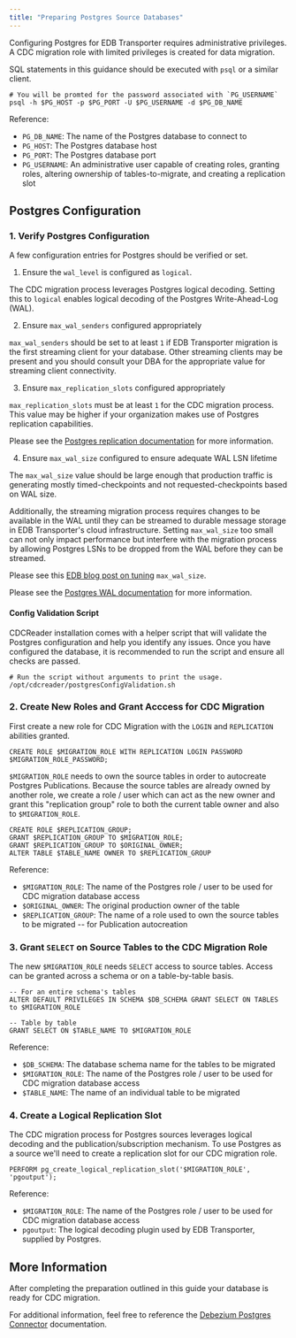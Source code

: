 ```yaml
---
title: "Preparing Postgres Source Databases"
---
```


<div id="preparing_postgres_sources" class="registered_link"></div>

Configuring Postgres for EDB Transporter requires administrative privileges. A CDC migration role with limited privileges
is created for data migration.

SQL statements in this guidance should be executed with `psql` or a similar client.

```
# You will be promted for the password associated with `PG_USERNAME`
psql -h $PG_HOST -p $PG_PORT -U $PG_USERNAME -d $PG_DB_NAME
```

Reference:
 - `PG_DB_NAME`: The name of the Postgres database to connect to
 - `PG_HOST`: The Postgres database host
 - `PG_PORT`: The Postgres database port
 - `PG_USERNAME`: An administrative user capable of creating roles, granting roles, altering ownership of tables-to-migrate, and creating a replication slot

## Postgres Configuration

### 1. Verify Postgres Configuration

A few configuration entries for Postgres should be verified or set.

1. Ensure the `wal_level` is configured as `logical`.

The CDC migration process leverages Postgres logical decoding. Setting this to `logical` enables logical decoding of the Postgres Write-Ahead-Log (WAL).

2. Ensure `max_wal_senders` configured appropriately

`max_wal_senders` should be set to at least `1` if EDB Transporter migration is the first streaming
client for your database. Other streaming clients may be present and you should consult your DBA
for the appropriate value for streaming client connectivity.

3. Ensure `max_replication_slots` configured appropriately

`max_replication_slots` must be at least `1` for the CDC migration process. This value may be
higher if your organization makes use of Postgres replication capabilities.

Please see the [Postgres replication documentation](https://www.postgresql.org/docs/current/runtime-config-replication.html)
for more information.

4. Ensure `max_wal_size` configured to ensure adequate WAL LSN lifetime

The `max_wal_size` value should be large enough that production traffic is generating
mostly timed-checkpoints and not requested-checkpoints based on WAL size.

Additionally, the streaming migration process requires changes to be available in the WAL until
they can be streamed to durable message storage in EDB Transporter's cloud infrastructure. Setting
`max_wal_size` too small can not only impact performance but interfere with the migration process by allowing
Postgres LSNs to be dropped from the WAL before they can be streamed.

Please see this [EDB blog post on tuning](https://www.enterprisedb.com/blog/tuning-maxwalsize-postgresql) `max_wal_size`.

Please see the [Postgres WAL documentation](https://www.postgresql.org/docs/current/wal-configuration.html)
for more information.

#### Config Validation Script

CDCReader installation comes with a helper script that will validate the Postgres configuration and help you identify any issues. Once you have configured the database, it is recommended to run the script and ensure all checks are passed.

```
# Run the script without arguments to print the usage.
/opt/cdcreader/postgresConfigValidation.sh
```

### 2. Create New Roles and Grant Acccess for CDC Migration

First create a new role for CDC Migration with the `LOGIN` and `REPLICATION` abilities granted.

```
CREATE ROLE $MIGRATION_ROLE WITH REPLICATION LOGIN PASSWORD $MIGRATION_ROLE_PASSWORD;
```

`$MIGRATION_ROLE` needs to own the source tables in order to autocreate Postgres Publications. Because the source tables are already owned by another role, we create a role / user which can act as the new owner and grant this "replication group" role to
both the current table owner and also to `$MIGRATION_ROLE`.

```
CREATE ROLE $REPLICATION_GROUP;
GRANT $REPLICATION_GROUP TO $MIGRATION_ROLE;
GRANT $REPLICATION_GROUP TO $ORIGINAL_OWNER;
ALTER TABLE $TABLE_NAME OWNER TO $REPLICATION_GROUP
```
Reference:
 - `$MIGRATION_ROLE`: The name of the Postgres role / user to be used for CDC migration database access
 - `$ORIGINAL_OWNER`: The original production owner of the table
 - `$REPLICATION_GROUP`: The name of a role used to own the source tables to be migrated -- for Publication autocreation

### 3. Grant `SELECT` on Source Tables to the CDC Migration Role

The new `$MIGRATION_ROLE` needs `SELECT` access to source tables. Access can be granted across a schema
or on a table-by-table basis.

```
-- For an entire schema's tables
ALTER DEFAULT PRIVILEGES IN SCHEMA $DB_SCHEMA GRANT SELECT ON TABLES to $MIGRATION_ROLE

-- Table by table
GRANT SELECT ON $TABLE_NAME TO $MIGRATION_ROLE
```

Reference:
 - `$DB_SCHEMA`: The database schema name for the tables to be migrated
 - `$MIGRATION_ROLE`: The name of the Postgres role / user to be used for CDC migration database access
 - `$TABLE_NAME`: The name of an individual table to be migrated

### 4. Create a Logical Replication Slot

The CDC migration process for Postgres sources leverages logical decoding and the publication/subscription mechanism. To use Postgres as a source we'll need to create a replication slot for our CDC migration role.

```
PERFORM pg_create_logical_replication_slot('$MIGRATION_ROLE',  'pgoutput');
```

Reference:
 - `$MIGRATION_ROLE`: The name of the Postgres role / user to be used for CDC migration database access
 - `pgoutput`: The logical decoding plugin used by EDB Transporter, supplied by Postgres.

## More Information

 After completing the preparation outlined in this guide your database is ready for CDC migration.

 For additional information, feel free to reference the [Debezium Postgres Connector](https://debezium.io/documentation/reference/stable/connectors/postgresql.html) documentation.

